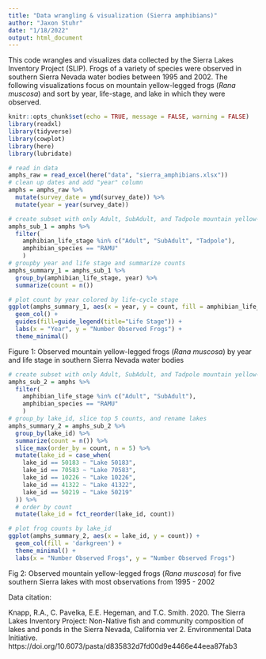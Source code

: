 ```yaml
---
title: "Data wrangling & visualization (Sierra amphibians)"
author: "Jaxon Stuhr"
date: "1/18/2022"
output: html_document
---
```


This code wrangles and visualizes data collected by the Sierra Lakes Inventory Project (SLIP). Frogs of a variety of species were observed in southern Sierra Nevada water bodies between 1995 and 2002. The following visualizations focus on mountain yellow-legged frogs (*Rana muscosa*) and sort by year, life-stage, and lake in which they were observed. 

```r
knitr::opts_chunk$set(echo = TRUE, message = FALSE, warning = FALSE)
library(readxl)
library(tidyverse)
library(cowplot)
library(here)
library(lubridate)
```

```r
# read in data 
amphs_raw = read_excel(here("data", "sierra_amphibians.xlsx"))
# clean up dates and add "year" column
amphs = amphs_raw %>% 
  mutate(survey_date = ymd(survey_date)) %>% 
  mutate(year = year(survey_date))
```

```r
# create subset with only Adult, SubAdult, and Tadpole mountain yellow-legged frogs (RAMU)
amphs_sub_1 = amphs %>% 
  filter(
    amphibian_life_stage %in% c("Adult", "SubAdult", "Tadpole"),
    amphibian_species == "RAMU"
    )
# groupby year and life stage and summarize counts
amphs_summary_1 = amphs_sub_1 %>% 
  group_by(amphibian_life_stage, year) %>% 
  summarize(count = n())
```

```r
# plot count by year colored by life-cycle stage
ggplot(amphs_summary_1, aes(x = year, y = count, fill = amphibian_life_stage)) + 
  geom_col() +
  guides(fill=guide_legend(title="Life Stage")) + 
  labs(x = "Year", y = "Number Observed Frogs") + 
  theme_minimal()
```

Figure 1: Observed mountain yellow-legged frogs (*Rana muscosa*) by year and life stage in southern Sierra Nevada water bodies

```r
# create subset with only Adult, SubAdult, and Tadpole mountain yellow-legged frogs (RAMU)
amphs_sub_2 = amphs %>% 
  filter(
    amphibian_life_stage %in% c("Adult", "SubAdult"),
    amphibian_species == "RAMU"
    )
# group_by lake_id, slice top 5 counts, and rename lakes
amphs_summary_2 = amphs_sub_2 %>% 
  group_by(lake_id) %>% 
  summarize(count = n()) %>% 
  slice_max(order_by = count, n = 5) %>% 
  mutate(lake_id = case_when(
    lake_id == 50183 ~ "Lake 50183",
    lake_id == 70583 ~ "Lake 70583",
    lake_id == 10226 ~ "Lake 10226",
    lake_id == 41322 ~ "Lake 41322",
    lake_id == 50219 ~ "Lake 50219"
  )) %>% 
  # order by count
  mutate(lake_id = fct_reorder(lake_id, count))
```

```r
# plot frog counts by lake_id
ggplot(amphs_summary_2, aes(x = lake_id, y = count)) + 
  geom_col(fill = 'darkgreen') + 
  theme_minimal() + 
  labs(x = "Number Observed Frogs", y = "Number Observed Frogs")
```

Fig 2: Observed mountain yellow-legged frogs (*Rana muscosa*) for five southern Sierra lakes with most observations from 1995 - 2002

Data citation:

Knapp, R.A., C. Pavelka, E.E. Hegeman, and T.C. Smith. 2020. The Sierra Lakes Inventory Project: Non-Native fish and community composition of lakes and ponds in the Sierra Nevada, California ver 2. Environmental Data Initiative. https://doi.org/10.6073/pasta/d835832d7fd00d9e4466e44eea87fab3
